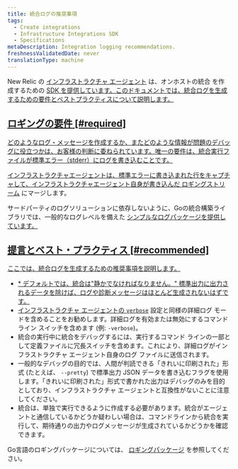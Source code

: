 ```yaml
---
title: 統合ログの推奨事項
tags:
  - Create integrations
  - Infrastructure Integrations SDK
  - Specifications
metaDescription: Integration logging recommendations.
freshnessValidatedDate: never
translationType: machine
---
```


New Relic の [インフラストラクチャ エージェント](/docs/infrastructure/new-relic-infrastructure/getting-started/introduction-new-relic-infrastructure) は、オンホストの統合 を作成するための [SDK を提供しています。このドキュメントでは、統合ログを生成するための要件とベストプラクティスについて説明します。](/docs/infrastructure/host-integrations/infrastructure-integrations-sdk/get-started/introduction-infrastructure-integrations-sdk/)

## [ロギングの要件 [#required]](/docs/infrastructure/host-integrations/infrastructure-integrations-sdk/get-started/introduction-infrastructure-integrations-sdk/)

[どのようなログ・メッセージを作成するか、またどのような情報が問題のデバッグに役立つかは、お客様の判断に委ねられています。唯一の要件は、統合実行ファイルが標準エラー（stderr）にログを書き込むことです。](/docs/infrastructure/host-integrations/infrastructure-integrations-sdk/get-started/introduction-infrastructure-integrations-sdk/)

[インフラストラクチャエージェントは、標準エラーに書き込まれた行をキャプチャして、インフラストラクチャエージェント自身が書き込んだ ](/docs/infrastructure/host-integrations/infrastructure-integrations-sdk/get-started/introduction-infrastructure-integrations-sdk/)[ロギングストリーム](/docs/infrastructure/new-relic-infrastructure/troubleshooting/generating-logs-troubleshooting-infrastructure) にマージします。

サードパーティのログソリューションに依存しないように、Goの統合構築ライブラリでは、一般的なログレベルを備えた [シンプルなログパッケージを提供しています。](https://github.com/newrelic/infra-integrations-sdk/blob/master/docs/toolset/log.md)

## [提言とベスト・プラクティス [#recommended]](https://github.com/newrelic/infra-integrations-sdk/blob/master/docs/toolset/log.md)

[ここでは、統合ログを生成するための推奨事項を説明します。](https://github.com/newrelic/infra-integrations-sdk/blob/master/docs/toolset/log.md)

* [* デフォルトでは、統合は"静かでなければなりません。" 標準出力に出力されるデータを除けば、ログや診断メッセージはほとんど生成されないはずです。](https://github.com/newrelic/infra-integrations-sdk/blob/master/docs/toolset/log.md)
* [インフラストラクチャ エージェントの ](https://github.com/newrelic/infra-integrations-sdk/blob/master/docs/toolset/log.md)[`verbose`](/docs/infrastructure/new-relic-infrastructure/configuration/configure-infrastructure-agent#verbose) 設定と同様の詳細ログ モードを含めることをお勧めします。詳細ログを有効または無効にするコマンド ライン スイッチを含めます (例: `-verbose`)。
* 統合の実行中に統合をデバッグするには、実行するコマンド ラインの一部として定義ファイルに冗長スイッチを含めます。これにより、詳細ログがインフラストラクチャ エージェント自身のログ ファイルに送信されます。
* 一般的なデバッグの目的では、人間が判読できる「きれいに印刷された」形式 (たとえば、 `--pretty`) で標準出力 JSON データを書き込むフラグを使用します。「きれいに印刷された」形式で書かれた出力はデバッグのみを目的としており、インフラストラクチャ エージェントと互換性がないことに注意してください。
* 統合は、単独で実行できるように作成する必要があります。統合がエージェントと通信しているかどうか疑わしい場合は、コマンドラインから統合を実行して、期待通りの出力やログメッセージが生成されているかどうかを確認できます。

Go言語のロギングパッケージについては、 [ロギングパッケージ](https://github.com/newrelic/infra-integrations-sdk/blob/master/docs/toolset/log.md) を参照してください。